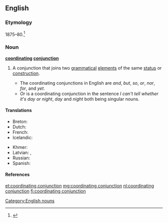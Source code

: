 ==English==

===Etymology===
1875–80.<ref>{{R:Dictionary.com 1.1}}</ref>

===Noun===
'''[[coordinating]] [[conjunction]]'''

# {{grammar}} A conjunction that joins two [[grammatical]] [[element]]s of the same [[status]] or [[construction]].
#* The coordinating conjunctions in English are ''and'', ''but'', ''so'', ''or'', ''nor'', ''for'', and ''yet''.
#* ''Or'' is a coordinating conjunction in the sentence ''I can't tell whether it's day or night'', ''day'' and ''night'' both being singular nouns.

====Translations====
{{trans-top|conjunction that joins two grammatical elements of the same status or construction}}
* Breton: {{t|br|stagell genurzhiañ|f}}
* Dutch: {{t-|nl|nevenschikkend voegwoord|n}}
* French: {{t|fr|conjonction de coordination|f}}
* Icelandic: {{t|is|aðaltenging|f}}
{{trans-mid}}
* Khmer: {{t|km|ឈ្នាប់ចង|tr=chnoap jɑɑng|sc=Khmr}}
* Latvian: {{t|lv|sakārtojuma saiklis|m|xs=Latvian}}, {{t|lv|sakārtojuma saikļi|m|p|xs=Latvian}}
* Russian: {{t-|ru|сочинительный союз|m|tr=sočinítel'nyj sojúz}}
* Spanish: {{t|es|conjunción coordinante|f}}
{{trans-bottom}}

====References====
<references />

[[Category:English nouns]]

[[et:coordinating conjunction]]
[[mg:coordinating conjunction]]
[[nl:coordinating conjunction]]
[[fi:coordinating conjunction]]